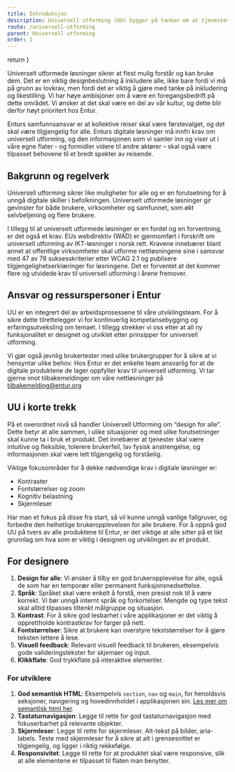 ```yaml
---
title: Introduksjon
description: Universell utforming (UU) bygger på tanken om at tjenester skal være tilgjengelige for alle, uavhengig av alder, funksjonsevne og utdanningsnivå.
route: /universell-utforming
parent: Universell utforming
order: 1
---
```



  return <SEO title={props.pageContext.frontmatter.title} description={props.pageContext.frontmatter.description} pathname={props.pageContext.frontmatter.route} />
}

<PageHeader/>

Universelt utformede løsninger sikrer at flest mulig forstår og kan bruke dem. Det er en viktig designbeslutning å inkludere alle, ikke bare fordi vi må på grunn av lovkrav, men fordi det er viktig å gjøre med tanke på inkludering og likestilling. Vi har høye ambisjoner om å være en foregangsbedrift på dette området. Vi ønsker at det skal være en del av vår kultur, og dette blir derfor høyt prioritert hos Entur.

Enturs samfunnsansvar er at kollektive reiser skal være førstevalget, og det skal være tilgjengelig for alle. Enturs digitale løsninger må innfri krav om universell utforming, og den informasjonen som vi samler inn og viser ut i våre egne flater - og formidler videre til andre aktører – skal også være tilpasset behovene til et bredt spekter av reisende.

## Bakgrunn og regelverk

Universell utforming sikrer like muligheter for alle og er en forutsetning for å unngå digitale skiller i befolkningen. Universelt utformede løsninger gir gevinster for både brukere, virksomheter og samfunnet, som økt selvbetjening og flere brukere.

I tillegg til at universelt utformede løsninger er en fordel og en forventning, er det også et krav. EUs webdirektiv (WAD) er gjennomført i forskrift om universell utforming av IKT-løsninger i norsk rett. Kravene innebærer blant annet at offentlige virksomheter skal utforme nettløsningene sine i samsvar med 47 av 78 suksesskriterier etter WCAG 2.1 og publisere tilgjengelighetserklæringer for løsningene. Det er forventet at det kommer flere og utvidede krav til universell utforming i årene fremover.

## Ansvar og ressurspersoner i Entur

UU er en integrert del av arbeidsprosessene til våre utviklingsteam. For å sikre dette tilrettelegger vi for kontinuerlig kompetansebygging og erfaringsutveksling om temaet. I tillegg strekker vi oss etter at all ny funksjonalitet er designet og utviklet etter prinsipper for universell utforming.

Vi gjør også jevnlig brukertester med ulike brukergrupper for å sikre at vi hensyntar ulike behov.
Hos Entur er det enkelte team ansvarlig for at de digitale produktene de lager oppfyller krav til universell utforming. Vi tar gjerne imot tilbakemeldinger om våre nettløsninger på tilbakemelding@entur.org

## UU i korte trekk

På et overordnet nivå så handler Universell Utforming om “design for alle”. Dette betyr at alle sammen, i ulike situasjoner og med ulike forutsetninger skal kunne ta i bruk et produkt.
Det innebærer at tjenester skal være intuitive og fleksible, tolerere brukerfeil, lav fysisk anstrengelse, og informasjonen skal være lett tilgjengelig og forståelig.

Viktige fokusområder for å dekke nødvendige krav i digitale løsninger er:

- Kontraster
- Fontstørrelser og zoom
- Kognitiv belastning
- Skjermleser

Har man et fokus på disse fra start, så vil kunne unngå vanlige fallgruver, og forbedre den helhetlige brukeropplevelsen for alle brukere. For å oppnå god UU på tvers av alle produktene til Entur, er det viktige at alle sitter på et likt grunnlag om hva som er viktig i designen og utviklingen av et produkt.

## For designere

1. **Design for alle**: Vi ønsker å tilby en god brukeropplevelse for alle, også de som har en temporær eller permanent funksjonsnedsettelse.
2. **Språk**: Språket skal være enkelt å forstå, men presist nok til å være korrekt. Vi bør unngå internt språk og forkortelser. Mengde og type tekst skal alltid tilpasses tiltenkt målgruppe og situasjon.
3. **Kontrast**: For å sikre god lesbarhet i våre applikasjoner er det viktig å opprettholde kontrastkrav for farger på nett.
4. **Fontstørrelser**: Sikre at brukere kan overstyre tekststørrelser for å gjøre teksten lettere å lese.
5. **Visuell feedback**: Relevant visuell feedback til brukeren, eksempelvis gode valideringstekster for skjemaer og input.
6. **Klikkflate**: God trykkflate på interaktive elementer.

### For utviklere

1. **God semantisk HTML**: Eksempelvis `section`, `nav` og `main`, for henoldsvis seksjoner, navigering og hovedinnholdet i applikasjonen sin. [Les mer om semantisk html her](https://developer.mozilla.org/en-US/docs/Learn/Accessibility/HTML).
2. **Tastaturnavigasjon**: Legge til rette for god tastaturnavigasjon med fokuserbarhet på relevante objekter.
3. **Skjermleser**: Legge til rette for skjermleser. Alt-tekst på bilder, aria-labels. Teste med skjermleser for å sikre at alt i grensesnittet er tilgjengelig, og ligger i riktig rekkefølge.
4. **Responsivitet**: Legge til rette for at produktet skal være responsive, slik at alle elementene er tilpasset til flaten man benytter.
